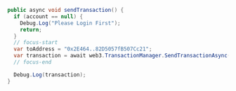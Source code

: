 ```cs
public async void sendTransaction() {
  if (account == null) {
    Debug.Log("Please Login First");
    return;
  }
  // focus-start
  var toAddress = "0x2E464..82D5057fB507Cc21";
  var transaction = await web3.TransactionManager.SendTransactionAsync(account.Address, toAddress, new Nethereum.Hex.HexTypes.HexBigInteger(1));
  // focus-end

  Debug.Log(transaction);
}
```
